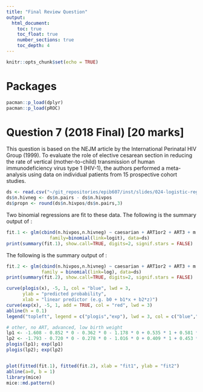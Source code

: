 ```yaml
---
title: "Final Review Question"
output:
  html_document:
    toc: true
    toc_float: true
    number_sections: true
    toc_depth: 4
---
```


```r
knitr::opts_chunk$set(echo = TRUE)
```


# Packages

```r
pacman::p_load(dplyr)
pacman::p_load(pROC)
```


# Question 7 (2018 Final) [20 marks] {-}

This question is based on the NEJM article \textit{The mode of delivery and the risk of vertical transmission of human immunodeficiency virus type 1} by the International Perinatal HIV Group (1999). To evaluate the role of elective cesarean section in reducing the rate of vertical (mother-to-child) transmission of human immunodeficiency virus type 1 (HIV-1), the authors performed a meta-analysis using data on individual patients from 15 prospective cohort studies. 


```r
ds <- read.csv("~/git_repositories/epib607/inst/slides/024-logistic-reg-1/hiv_Transmission.csv",header=TRUE)
ds$n.hivneg <- ds$n.pairs - ds$n.hivpos
ds$propn <- round(ds$n.hivpos/ds$n.pairs,3)
```

Two binomial regressions are fit to these data. The following is the summary output of \textbf{Model 1}:

```r
fit.1 <- glm(cbind(n.hivpos,n.hivneg) ~ caesarian + ART1or2 + ART3 + m.advancedHIV + c.LBW,
                family=binomial(link=logit), data=ds)
print(summary(fit.1), show.call=TRUE, digits=2, signif.stars = FALSE)
```

The following is the summary output of \textbf{Model 2}:

```r
fit.2 <- glm(cbind(n.hivpos,n.hivneg) ~ caesarian + ART1or2 + ART3 + m.advancedHIV + c.LBW,
             family = binomial(link=log), data=ds)
print(summary(fit.2), show.call=TRUE, digits=2, signif.stars = FALSE)

curve(plogis(x), -5, 1, col = "blue", lwd = 3, 
      ylab = "predicted probability",
      xlab = "linear predictor (e.g. b0 + b1*x + b2*z)")
curve(exp(x), -5, 1, add = TRUE, col = "red", lwd = 3)
abline(h = 0.1)
legend("topleft", legend = c("plogis","exp"), lwd = 3, col = c("blue","red"))

# other, no ART, advanced, low birth weight
lp1 <- -1.608 - 0.852 * 0 - 0.362 * 0 - 1.178 * 0 + 0.535 * 1 + 0.581 * 1
lp2 <- -1.793 - 0.720 * 0 - 0.278 * 0 - 1.016 * 0 + 0.409 * 1 + 0.453 * 1
plogis(lp1); exp(lp1)
plogis(lp2); exp(lp2)


plot(fitted(fit.1), fitted(fit.2), xlab = "fit1", ylab = "fit2")
abline(a=0, b = 1)
library(mice)
mice::md.pattern()
```





